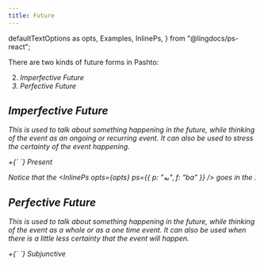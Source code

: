 ```yaml
---
title: Future
---
```


  defaultTextOptions as opts,
  Examples,
  InlinePs,
} from "@lingdocs/ps-react";

There are two kinds of future forms in Pashto:

2. <i className="fas fa-video" /> Imperfective Future
1. <i className="fas fa-camera" /> Perfective Future

## Imperfective Future

This is used to talk about something happening in the future, while thinking of the event as an ongoing or recurring event. It can also be used to stress the certainty of the event happening.

<div className="text-center">
  <img src={imperfectiveFuture} alt="" className="img-fluid" />
</div>

<Formula>
  <InlinePs opts={opts} ps={{ p: "به", f: "ba" }} /> +{` `}
  <Link to="/verbs/present-verbs/">Present</Link>
</Formula>

<BasicVerbShowCase opts={opts} tense="imperfectiveFuture" />

Notice that the <InlinePs opts={opts} ps={{ p: "به", f: "ba" }} /> goes in the <KidsSection />.

## Perfective Future

This is used to talk about something happening in the future, while thinking of the event _as a whole_ or as a one time event. It can also be used when there is a little less certainty that the event will happen.

<div className="text-center">
  <img src={perfectiveFuture} alt="" className="img-fluid" />
</div>

<Formula>
  <InlinePs opts={opts} ps={{ p: "به", f: "ba" }} /> +{` `}
  <Link to="/verbs/subjunctive-verbs/">Subjunctive</Link>
</Formula>

<BasicVerbShowCase opts={opts} tense="perfectiveFuture" />

<GameDisplay record={futureVerbGame1} />

<GameDisplay record={futureVerbGame2} />
